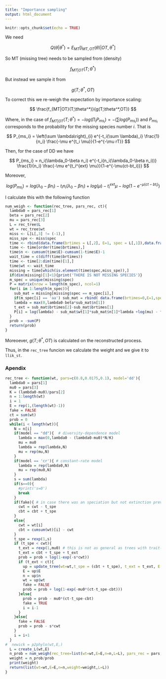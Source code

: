 ```yaml
---
title: "Importance sampling"
output: html_document
---
```


```r
knitr::opts_chunk$set(echo = TRUE)
```

We need


$$ Q(\theta|\theta^*) = E_{MT} [l_{MT,OT}(\theta) | OT, \theta^*] $$

So MT (missing tree) needs to be sampled from (density) 

$$ f_{MT|OT} (T ; \theta^*) $$

But instead we sample it from 

$$ g(T;\theta^*,OT) $$

To correct this  we re-weigh the expectation by importance scaling:

$$ \frac{f_{MT|OT}(T;\theta^*)}{g(T;\theta^*,OT)} $$


Where, in the case of $f_{MT|OT}(T;\theta^*)=-log(\prod_i P_{ms_i})=-(\sum log(P_{ms_i}))$ and $P_{ms_i}$ corresponds to the probability for the missing species number $i$. That is 

$$ P_{ms_i} = \left(\sum \lambda\right)_{i} e^{-t_i(\sum \lambda)_i} \frac{1}{n_i} \frac{-\mu e^{t_i \mu}}{1-e^{-\mu rT}} $$

Then, for the case of DD we have 

$$ P_{ms_i} = n_i(\lambda_0-\beta n_i)  e^{-t_i(n_i(\lambda_0-\beta n_i))} \frac{1}{n_i} \frac{-\mu e^{t_i^{ext} \mu}}{1-e^{-\mu(ct-bt_i)}} $$

Moreover, 

$$ log(P_{ms_i}) = log(\lambda_0-\beta n_i) - t_in_i(\lambda_0-\beta n_i) + log(\mu) - t_i^{ext} \mu -log(1-e^{-\mu(ct-bt_i)}) $$

I calculate this with the following function 

```r
num_weigh <- function(rec_tree, pars_rec, ct){
  lambda0 = pars_rec[1]
  beta = pars_rec[2]
  mu = pars_rec[3]
  L = rec_tree$L
  wt = rec_tree$wt
  miss <- L[L[,3] != (-1),]
  miss_spe <- miss$spec
  time <- rbind(data.frame(brtimes = L[,2], E=1, spec = L[,1]),data.frame(brtimes = miss[,3], E=0, spec = miss[,1]))
  time <- time[order(time$brtimes),]
  time$n <- cumsum(time$E)-cumsum(1-time$E)-1
  wait_time = c(diff(time$brtimes))
  time <- time[2:dim(time)[1],]
  time$wt <- wait_time
  missing = time[which(is.element(time$spec,miss_spe)),]
  if(dim(missing)[1]<1){print('THERE IS NOT MISSING SPECIES')}
  m_spec = unique(missing$spec)
  P = matrix(nrow = length(m_spec), ncol=1)
  for(i in 1:length(m_spec)){
    sub_mat = missing[missing$spec == m_spec[i],]
    if(m_spec[i] == 'aa') sub_mat = rbind( data.frame(brtimes=0,E=1,spec='aa',n=1,wt=0),missing[missing$spec == m_spec[i],])
    lambda = max(0,lambda0-beta*sub_mat$n[1])
    t_ext = sub_mat$brtimes[2]-sub_mat$brtimes[1]
    P[i] = log(lambda) - sub_mat$wt[1]*sub_mat$n[1]*lambda +log(mu) - t_ext*mu-log(1-exp(-mu*(ct-sub_mat$brtimes[1])))
  }
  prob = -sum(P)
  return(prob)
}

```

Moreoever, $g(T;\theta^*,OT)$ is calculated on the reconstructed process. 

Thus, in the ```rec_tree``` funcion we calculate the weight and we give it to ```llik_st```. 

### Apendix

```r
rec_tree <- function(wt, pars=c(0.8,0.0175,0.1), model='dd'){
  lambda0 = pars[1]
  mu0 = pars[3]
  K = (lambda0-mu0)/pars[2]
  n = 1:length(wt)
  i = 1
  E = rep(1,(length(wt)-1))
  fake = FALSE
  ct = sum(wt)
  prob = 0
  while(i < length(wt)){
    N = n[i]
    if(model == "dd"){  # diversity-dependence model
      lambda = max(0,lambda0 - (lambda0-mu0)*N/K)
      mu = mu0
      lambda = rep(lambda,N)
      mu = rep(mu,N)
    }
    if(model == 'cr'){ # constant-rate model
      lambda = rep(lambda0,N)
      mu = rep(mu0,N)
    }
    s = sum(lambda)
    if(s==0){
      #print('s=0')
      break
    }
    if(fake){ # in case there was an speciation but not extinction previously
      cwt = cwt - t_spe
      cbt = cbt + t_spe
    }
    else{
      cwt = wt[i]
      cbt = cumsum(wt)[i] - cwt
    }
    t_spe = rexp(1,s)
    if (t_spe < cwt){
      t_ext = rexp(1,mu0) # this is not as general as trees with trait-dependance species yet,
      t_ext = cbt + t_spe + t_ext
      prob = prob + log(1-exp(-s*cwt))
      if (t_ext < ct){
        up = update_tree(wt=wt,t_spe = (cbt + t_spe), t_ext = t_ext, E = E, n = n)
        E = up$E
        n = up$n
        wt = up$wt
        fake = FALSE
        prob = prob + log(1-exp(-mu0*(ct-t_spe-cbt)))
      }else{
        prob = prob - mu0*(ct-t_spe-cbt)
        fake = TRUE
        i = i-1
      }
    }else{
      fake = FALSE
      prob = prob - s*cwt
    }
    i = i+1
  }
#  newick = p2phylo(wt,E,)
  L = create_L(wt,E)
  n_prob = num_weigh(rec_tree=list(wt=wt,E=E,n=n,L=L), pars_rec = pars, ct=ct)
  weight = n_prob/prob
  print(weight)
  return(list(wt=wt,E=E,n=n,weight=weight,L=L))
}
```
